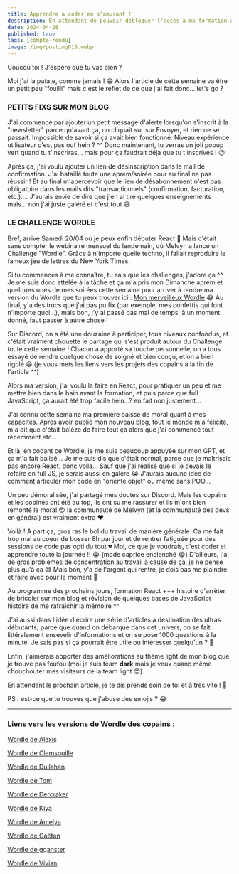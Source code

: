 ```yaml
---
title: Apprendre a coder en s'amusant !
description: En attendant de pouvoir débloquer l'accès à ma formation à React, j'ai fait un peut tout et n'importe quoi ces 3 dernières semaines... Et surtout n'importe quoi à vrai dire ! 😂
date: 2024-04-28
published: true
tags: [compte-rendu]
image: /img/postimg015.webp
---
```


Coucou toi ! J'espère que tu vas bien ?

Moi j'ai la patate, comme jamais ! 😁 Alors l'article de cette semaine va être un petit peu "fouilli" mais c'est le reflet de ce que j'ai fait donc... let's go ?

### PETITS FIXS SUR MON BLOG

J'ai commencé par ajouter un petit message d'alerte lorsqu'on s'inscrit à la "newsletter" parce qu'avant ça, on cliquait sur sur Envoyer, et rien ne se passait. Impossible de savoir si ça avait bien fonctionné. Niveau expérience utilisateur c'est pas ouf hein ? ^^ Donc maintenant, tu verras un joli popup vert quand tu t'inscriras... mais pour ça faudrait déjà que tu t'inscrives ! 😉

Après ça, j'ai voulu ajouter un lien de désinscription dans le mail de confirmation. J'ai bataillé toute une aprem/soirée pour au final ne pas réussir ! Et au final m'apercevoir que le lien de désabonnement n'est pas obligatoire dans les mails dits "transactionnels" (confirmation, facturation, etc.).... J'aurais envie de dire que j'en ai tiré quelques enseignements mais... non j'ai juste galéré et c'est tout 😅

### LE CHALLENGE WORDLE

Bref, arrive Samedi 20/04 où je peux enfin débuter React 🤩 Mais c'était sans compter le webinaire mensuel du lendemain, où Melvyn a lancé un Challenge "Wordle". Grâce à n'importe quelle techno, il fallait reproduire le fameux jeu de lettres du New York Times.

Si tu commences à me connaître, tu sais que les challenges, j'adore ça ^^ Je me suis donc attelée à la tâche et ça m'a pris mon Dimanche aprem et quelques unes de mes soirées cette semaine pour arriver à rendre ma version du Wordle que tu peux trouver ici : [Mon merveilleux Wordle](https://sl-code.dev/wordle) 😂 Au final, y'a des trucs que j'ai pas pu fix (par exemple, mes confettis qui font n'importe quoi...), mais bon, j'y ai passé pas mal de temps, à un moment donné, faut passer à autre chose !

Sur Discord, on a été une douzaine à participer, tous niveaux confondus, et c'était vraiment chouette le partage qui s'est produit autour du Challenge toute cette semaine ! Chacun a apporté sa touche personnelle, on a tous essayé de rendre quelque chose de soigné et bien conçu, et on a bien rigolé 😁 (je vous mets les liens vers les projets des copains à la fin de l'article ^^)

Alors ma version, j'ai voulu la faire en React, pour pratiquer un peu et me mettre bien dans le bain avant la formation, et puis parce que full JavaScript, ça aurait été trop facile hein...? en fait non justement...

J'ai connu cette semaine ma première baisse de moral quant à mes capacités. Après avoir publié mon nouveau blog, tout le monde m'a félicité, m'a dit que c'était balèze de faire tout ça alors que j'ai commencé tout récemment etc...

Et là, en codant ce Wordle, je me suis beaucoup appuyée sur mon GPT, et ça m'a fait balisé... Je me suis dis que c'était normal, parce que je maîtrisais pas encore React, donc voilà... Sauf que j'ai réalisé que si je devais le refaire en full JS, je serais aussi en galère 😭 J'aurais aucune idée de comment articuler mon code en "orienté objet" ou même sans POO...

Un peu démoralisée, j'ai partagé mes doutes sur Discord. Mais les copains et les copines ont été au top, ils ont su me rassurer et ils m'ont bien remonté le moral 😍 la communauté de Melvyn (et la communauté des devs en général) est vraiment extra ❤️

Voilà ! A part ça, gros ras le bol du travail de manière générale. Ca me fait trop mal au coeur de bosser 8h par jour et de rentrer fatiguée pour des sessions de code pas opti du tout 💔 Moi, ce que je voudrais, c'est coder et apprendre toute la journée !! 😭 (mode caprice enclenché 😂) D'ailleurs, j'ai de gros problèmes de concentration au travail à cause de ça, je ne pense plus qu'à ça 😅 Mais bon, y'a de l'argent qui rentre, je dois pas me plaindre et faire avec pour le moment 💪

Au programme des prochains jours, formation React +++ histoire d'arrêter de bricoler sur mon blog et révision de quelques bases de JavaScript histoire de me rafraîchir la mémoire ^^

J'ai aussi dans l'idée d'écrire une série d'articles à destination des ultras débutants, parce que quand on débarque dans cet univers, on se fait littéralement ensevelir d'informations et on se pose 1000 questions à la minute. Je sais pas si ça pourrait être utile ou intéresser quelqu'un ? 🤔

Enfin, j'aimerais apporter des améliorations au thème light de mon blog que je trouve pas foufou (moi je suis team **dark** mais je veux quand même chouchouter mes visiteurs de la team light 😊)

En attendant le prochain article, je te dis prends soin de toi et à très vite ! 💫

PS : est-ce que tu trouves que j'abuse des emojis ? 😂

---

### Liens vers les versions de Wordle des copains :

[Wordle de Alexis ](https://wordle-game-sigma-eight.vercel.app/)

[Wordle de Clemsouille ](https://wordle-clems.netlify.app/)

[Wordle de Dullahan](https://wordle.renaud-caira.com/)

[Wordle de Tom](https://www.wordle.tomcaufrier.be/)

[Wordle de Dercraker](https://motdle.dercraker.fr)

[Wordle de Kiya](https://wordle-by-cecile.vercel.app/)

[Wordle de Amelya](https://wordle-amelya.netlify.app/)

[Wordle de Gaëtan](https://steellgold.fr/wordle)

[Wordle de gganster](https://windle.netlify.app/)

[Wordle de Vivian](https://wordle-challenge-vb.vercel.app/)


